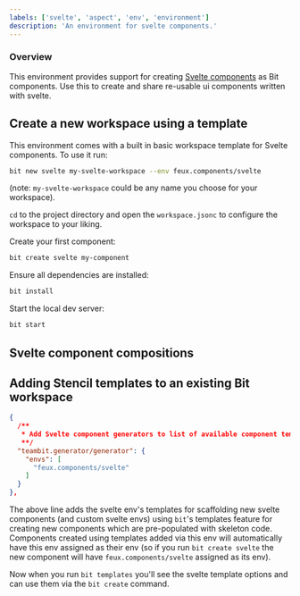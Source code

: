 ```yaml
---
labels: ['svelte', 'aspect', 'env', 'environment']
description: 'An environment for svelte components.'
---
```


### Overview

This environment provides support for creating [Svelte components](https://svelte.dev/) as Bit components. Use this to create and share re-usable ui components written with svelte.

## Create a new workspace using a template

This environment comes with a built in basic workspace template for Svelte components. To use it run:
```sh
bit new svelte my-svelte-workspace --env feux.components/svelte
```
(note: `my-svelte-workspace` could be any name you choose for your workspace).

`cd` to the project directory and open the `workspace.jsonc` to configure the workspace to your liking.

Create your first component:

```sh
bit create svelte my-component
```

Ensure all dependencies are installed:

```sh
bit install
```

Start the local dev server:

```sh
bit start
```

## Svelte component compositions

## Adding Stencil templates to an existing Bit workspace

```json title="workspace.jsonc"
{
  /**
   * Add Svelte component generators to list of available component templates.
   **/
  "teambit.generator/generator": {
    "envs": [
      "feux.components/svelte"
    ]
  }
},
```  

The above line adds the svelte env's templates for scaffolding new svelte components (and custom svelte envs) using `bit`'s templates feature for creating new components which are pre-populated with skeleton
code. Components created using templates added via this env will automatically have this env assigned as their env (so if you run `bit create svelte` the new component will have `feux.components/svelte` 
assigned as its env).

Now when you run `bit templates` you'll see the svelte template options and can use them via the `bit create` command.

